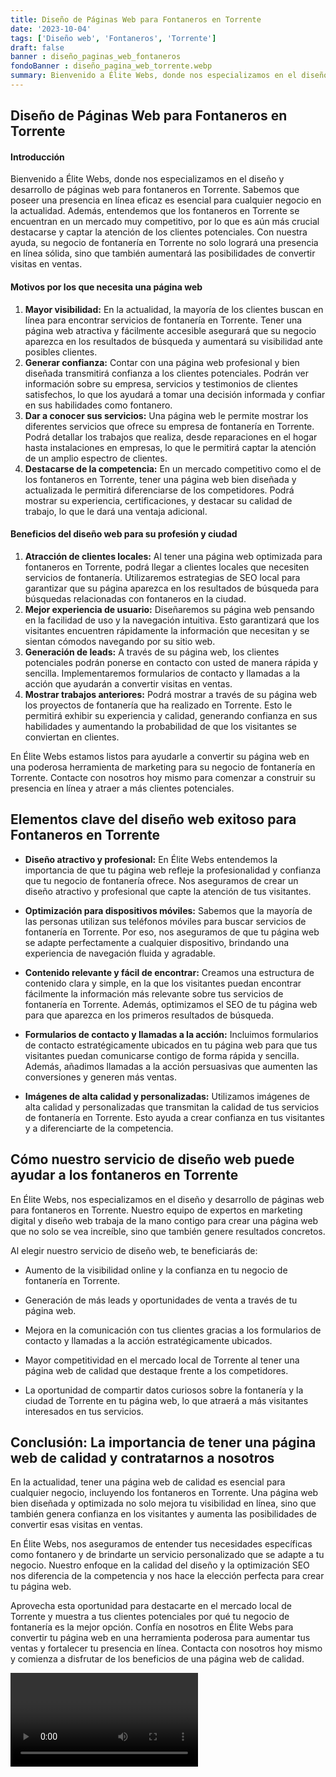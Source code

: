 ```yaml
---
title: Diseño de Páginas Web para Fontaneros en Torrente
date: '2023-10-04'
tags: ['Diseño web', 'Fontaneros', 'Torrente']
draft: false
banner : diseño_paginas_web_fontaneros
fondoBanner : diseño_pagina_web_torrente.webp
summary: Bienvenido a Élite Webs, donde nos especializamos en el diseño y desarrollo de páginas web para fontaneros en Torrente. Sabemos que poseer una presencia en línea eficaz es esencial para cualquier negocio en la actualidad. Además, entendemos que los fontaneros en Torrente se encuentran en un mercado muy competitivo, por lo que es aún más crucial destacarse y captar la atención de los clientes potenciales. Con nuestra ayuda, su negocio de fontanería en Torrente no solo logrará una presencia en línea sólida, sino que también aumentará las posibilidades de convertir visitas en ventas.
---
```


## Diseño de Páginas Web para Fontaneros en Torrente

#### Introducción

Bienvenido a Élite Webs, donde nos especializamos en el diseño y desarrollo de páginas web para fontaneros en Torrente. Sabemos que poseer una presencia en línea eficaz es esencial para cualquier negocio en la actualidad. Además, entendemos que los fontaneros en Torrente se encuentran en un mercado muy competitivo, por lo que es aún más crucial destacarse y captar la atención de los clientes potenciales. Con nuestra ayuda, su negocio de fontanería en Torrente no solo logrará una presencia en línea sólida, sino que también aumentará las posibilidades de convertir visitas en ventas.

#### Motivos por los que necesita una página web

1. **Mayor visibilidad:** En la actualidad, la mayoría de los clientes buscan en línea para encontrar servicios de fontanería en Torrente. Tener una página web atractiva y fácilmente accesible asegurará que su negocio aparezca en los resultados de búsqueda y aumentará su visibilidad ante posibles clientes.
2. **Generar confianza:** Contar con una página web profesional y bien diseñada transmitirá confianza a los clientes potenciales. Podrán ver información sobre su empresa, servicios y testimonios de clientes satisfechos, lo que los ayudará a tomar una decisión informada y confiar en sus habilidades como fontanero.
3. **Dar a conocer sus servicios:** Una página web le permite mostrar los diferentes servicios que ofrece su empresa de fontanería en Torrente. Podrá detallar los trabajos que realiza, desde reparaciones en el hogar hasta instalaciones en empresas, lo que le permitirá captar la atención de un amplio espectro de clientes.
4. **Destacarse de la competencia:** En un mercado competitivo como el de los fontaneros en Torrente, tener una página web bien diseñada y actualizada le permitirá diferenciarse de los competidores. Podrá mostrar su experiencia, certificaciones, y destacar su calidad de trabajo, lo que le dará una ventaja adicional.

#### Beneficios del diseño web para su profesión y ciudad

1. **Atracción de clientes locales:** Al tener una página web optimizada para fontaneros en Torrente, podrá llegar a clientes locales que necesiten servicios de fontanería. Utilizaremos estrategias de SEO local para garantizar que su página aparezca en los resultados de búsqueda para búsquedas relacionadas con fontaneros en la ciudad.
2. **Mejor experiencia de usuario:** Diseñaremos su página web pensando en la facilidad de uso y la navegación intuitiva. Esto garantizará que los visitantes encuentren rápidamente la información que necesitan y se sientan cómodos navegando por su sitio web.
3. **Generación de leads:** A través de su página web, los clientes potenciales podrán ponerse en contacto con usted de manera rápida y sencilla. Implementaremos formularios de contacto y llamadas a la acción que ayudarán a convertir visitas en ventas.
4. **Mostrar trabajos anteriores:** Podrá mostrar a través de su página web los proyectos de fontanería que ha realizado en Torrente. Esto le permitirá exhibir su experiencia y calidad, generando confianza en sus habilidades y aumentando la probabilidad de que los visitantes se conviertan en clientes.

En Élite Webs estamos listos para ayudarle a convertir su página web en una poderosa herramienta de marketing para su negocio de fontanería en Torrente. Contacte con nosotros hoy mismo para comenzar a construir su presencia en línea y atraer a más clientes potenciales.

<GifSeo />

<Cta />

## Elementos clave del diseño web exitoso para Fontaneros en Torrente

- **Diseño atractivo y profesional:** En Élite Webs entendemos la importancia de que tu página web refleje la profesionalidad y confianza que tu negocio de fontanería ofrece. Nos aseguramos de crear un diseño atractivo y profesional que capte la atención de tus visitantes.

- **Optimización para dispositivos móviles:** Sabemos que la mayoría de las personas utilizan sus teléfonos móviles para buscar servicios de fontanería en Torrente. Por eso, nos aseguramos de que tu página web se adapte perfectamente a cualquier dispositivo, brindando una experiencia de navegación fluida y agradable.

- **Contenido relevante y fácil de encontrar:** Creamos una estructura de contenido clara y simple, en la que los visitantes puedan encontrar fácilmente la información más relevante sobre tus servicios de fontanería en Torrente. Además, optimizamos el SEO de tu página web para que aparezca en los primeros resultados de búsqueda.

- **Formularios de contacto y llamadas a la acción:** Incluimos formularios de contacto estratégicamente ubicados en tu página web para que tus visitantes puedan comunicarse contigo de forma rápida y sencilla. Además, añadimos llamadas a la acción persuasivas que aumenten las conversiones y generen más ventas.

- **Imágenes de alta calidad y personalizadas:** Utilizamos imágenes de alta calidad y personalizadas que transmitan la calidad de tus servicios de fontanería en Torrente. Esto ayuda a crear confianza en tus visitantes y a diferenciarte de la competencia.

## Cómo nuestro servicio de diseño web puede ayudar a los fontaneros en Torrente

En Élite Webs, nos especializamos en el diseño y desarrollo de páginas web para fontaneros en Torrente. Nuestro equipo de expertos en marketing digital y diseño web trabaja de la mano contigo para crear una página web que no solo se vea increíble, sino que también genere resultados concretos.

Al elegir nuestro servicio de diseño web, te beneficiarás de:

- Aumento de la visibilidad online y la confianza en tu negocio de fontanería en Torrente.

- Generación de más leads y oportunidades de venta a través de tu página web.

- Mejora en la comunicación con tus clientes gracias a los formularios de contacto y llamadas a la acción estratégicamente ubicados.

- Mayor competitividad en el mercado local de Torrente al tener una página web de calidad que destaque frente a los competidores.

- La oportunidad de compartir datos curiosos sobre la fontanería y la ciudad de Torrente en tu página web, lo que atraerá a más visitantes interesados en tus servicios.

## Conclusión: La importancia de tener una página web de calidad y contratarnos a nosotros

En la actualidad, tener una página web de calidad es esencial para cualquier negocio, incluyendo los fontaneros en Torrente. Una página web bien diseñada y optimizada no solo mejora tu visibilidad en línea, sino que también genera confianza en los visitantes y aumenta las posibilidades de convertir esas visitas en ventas.

En Élite Webs, nos aseguramos de entender tus necesidades específicas como fontanero y de brindarte un servicio personalizado que se adapte a tu negocio. Nuestro enfoque en la calidad del diseño y la optimización SEO nos diferencia de la competencia y nos hace la elección perfecta para crear tu página web.

Aprovecha esta oportunidad para destacarte en el mercado local de Torrente y muestra a tus clientes potenciales por qué tu negocio de fontanería es la mejor opción. Confía en nosotros en Élite Webs para convertir tu página web en una herramienta poderosa para aumentar tus ventas y fortalecer tu presencia en línea. Contacta con nosotros hoy mismo y comienza a disfrutar de los beneficios de una página web de calidad.

<Video />

<CtaBot job='Fontaneros' city='Torrente'/>

<Gmaps query='Torrente+españa+maps' />